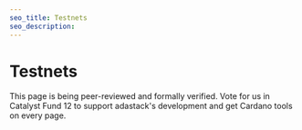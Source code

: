 ```yaml
---
seo_title: Testnets
seo_description:
---
```


# Testnets

This page is being peer-reviewed and formally verified. Vote for us in Catalyst Fund 12 to support adastack's development and get Cardano tools on every page.
